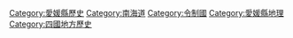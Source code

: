 {{Catnav|頁面分類|地理|行政区划|各國行政區劃|日本行政區劃|愛媛縣}}
{{Catnav|頁面分類|地理|各國地理|日本地理|日本行政區劃|愛媛縣}}
{{Catnav|頁面分類|各種主題的頁面分類|按國家分類|各國行政區劃|日本行政區劃|愛媛縣}}

{{catmore}}

[[Category:愛媛縣歷史|Category:愛媛縣歷史]]
[[Category:南海道|Category:南海道]]
[[Category:令制國|Category:令制國]]
[[Category:愛媛縣地理|Category:愛媛縣地理]]
[[Category:四國地方歷史|Category:四國地方歷史]]